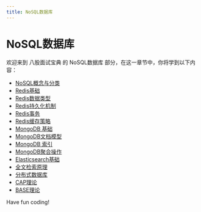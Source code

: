 ```yaml
---
title: NoSQL数据库
---
```


# NoSQL数据库

欢迎来到 八股面试宝典 的 NoSQL数据库 部分，在这一章节中，你将学到以下内容：

- [NoSQL概念与分类](./0-nosql-concepts-and-classification.mdx)
- [Redis基础](./1-redis-basics.mdx)
- [Redis数据类型](./2-redis-data-types.mdx)
- [Redis持久化机制](./3-redis-persistence-mechanism.mdx)
- [Redis事务](./4-redis-transaction.mdx)
- [Redis缓存策略](./5-redis-cache-strategy.mdx)
- [MongoDB 基础](./6-mongodb-basics.mdx)
- [MongoDB文档模型](./7-mongodb-document-model.mdx)
- [MongoDB 索引](./8-mongodb-index.mdx)
- [MongoDB聚合操作](./9-mongodb-aggregation-operation.mdx)
- [Elasticsearch基础](./10-elasticsearch-basics.mdx)
- [全文检索原理](./11-full-text-search-principle.mdx)
- [分布式数据库](./12-distributed-database.mdx)
- [CAP理论](./13-cap-theory.mdx)
- [BASE理论](./14-base-theory.mdx)

Have fun coding!